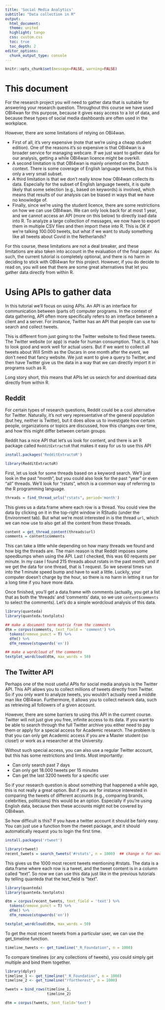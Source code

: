 ```yaml
---
title: 'Social Media Analytics'
subtitle: "Data collection in R"
output:
  html_document:
  theme: united
  highlight: tango
  css: custom.css
  toc: true
  toc_depth: 2
editor_options:
  chunk_output_type: console
---
```


```r
knitr::opts_chunk$set(message=FALSE, warning=FALSE)
```

# This document

For the research project you will need to gather data that is suitable for answering your research question.
Throughout this course we have used OBI4wan for this purpose, because it gives easy access to a lot of data, and because these types of social media dashboards are often used in the workplace.

However, there are some limitations of relying on OBI4wan.

* First of all, it's very expensive (note that we're using a cheap student edition). One of the reasons it's so expensive is that OBI4wan is a broader service for managing webcare.
If we just want to gather data for our analysis, getting a while OBI4wan licence might be overkill. 
* A second limitation is that OBI4wan is mainly oriented on the Dutch context. There is some coverage of English language tweets, but this is only a very small subset.
* A third limitation is that we don't really know how OBI4wan collects its data. Especially for the subset of English language tweets, it is quite likely that some
selection (e.g., based on keywords) is involved, which means that results of our analysis can be biased in ways that we have no knowledge of. 
* Finally, since we're using the student licence, there are some restrictions on how we can use OBI4wan. We can only look back for at most 1 year, 
and we cannot access an API (more on this below) to directly load data into R. To analyze a large collection of messages, we now have to export them in multiple CSV files
and then import these into R. This is OK if we're talking 100.000 tweets, but what if we want to study something like all tweets about Covid in the Netherlands?

For this course, these limitations are not a deal breaker, and these limitations are also taken into account in the evaluation of the final paper. 
As such, the current tutorial is completely optional, and there is no harm in deciding to stick with OBI4wan for this project.
However, if you do decide to read on, you will see that there are some great alternatives that let you gather data directly from within R.


# Using APIs to gather data

In this tutorial we'll focus on using APIs. An API is an interface for communication between (parts of) computer programs. In the context of data gathering, API often more specifically refers to an interface between a client and a server. For instance, Twitter has an API that people can use to search and collect tweets. 

This is different from just going to the Twitter website to find these tweets. The Twitter website (or app) is made for human consumption.
That is, it has to look good and work well for actual users. But if we want to collect all tweets about Will Smith as the Oscars in one month after the event, we don't need that fancy website. 
We just want to give a query to Twitter, and then have Twitter give us the data in a way that we can directly import it in programs such as R. 

Long story short, this means that APIs let us search for and download data directly from within R. 


## Reddit

For certain types of research questions, Reddit could be a cool alternative for Twitter. 
Naturally, it's not very representative of the general population (but hey, neither is Twitter), but it does allow us to investigate how certain people, organizations or topics are discussed, how this changes over time, and how this might differ between certain groups.

Reddit has a nice API that let's us look for content, and there is an R package called `RedditExtractoR` that makes it easy for us to use this API

```r
install.packages('RedditExtractoR')
```

```r
library(RedditExtractoR)
```

First, let us look for some threads based on a keyword search.
We'll just look in the past "month", but you could also look for the past "year" or even "all" threads.
We'll look for "rstats", which is a common way of referring to the R programming language. 

```r
threads = find_thread_urls("rstats", period='month')
```

This gives us a data.frame where each row is a thread. 
You could view the data by clicking on it in the top-right window in RStudio (under the Environment tab).
But what we're most interested in is the thread `url`, which we can now use to also get all the content from these threads.

```r
content = get_thread_content(threads$url)
comments = content$comments
```

This can take a little while depending on how many threads we found and how big the threads are. 
The main reason is that Reddit imposes some speedbumps when using the API.
Last I checked, this was 60 requests per minute.
In my case I found 215 threads about rstats in the past month, and if we get the data for one thread,
that is 1 request. So we several times run into the 1 minute speed bump and have to wait a little.
Luckily, your computer doesn't charge by the hour, so there is no harm in letting it run for a long time
if you have more data.

Once finished, you'll get a data.frame with comments (actually, you get a list that as both the 'threads' and 'comments' data, so we use `content$comments` to select the comments).
Let's do a simple wordcloud analysis of this data.

```r
library(quanteda)
library(quanteda.textplots)

## make a document term matrix from the comments
dtm = corpus(comments, text_field = 'comment') %>%
  tokens(remove_punct = T) %>% 
  dfm() %>%
  dfm_remove(stopwords('en'))

## make a wordcloud of the comments
textplot_wordcloud(dtm, max_words = 50)
```




## The Twitter API

Perhaps one of the most useful APIs for social media analysis is the Twitter API. 
This API allows you to collect millions of tweets directly from Twitter.
So if you only want to analyze tweets, you wouldn't actually need a middle man like OBI4wan.
Furthermore, it allows you to collect network data, such as retrieving all followers of a given account.

However, there are some barriers to using this API in the current course. Twitter will not just give you free, infinite access to its data.
If you want to be able to search through the full Twitter archive you either need to pay them or apply for a special access for Academic research.
The problem is that you can only get Academic access if you are a Master student (so close!) or work as a researcher at the University.

Without such special access, you can also use a regular Twitter account, but this has some restrictions and limits. Most importantly:

* Can only search past 7 days
* Can only get 18.000 tweets per 15 minutes
* Can get the last 3200 tweets for a specific user

So if your research question is about something that happened a while ago, this is not really a great option. But if you are for instance interested in comparing the tweets of different accounts (e.g., comparing brands, celebrities, politicians) this would be an option. Especially if you're using English data, because then these accounts might not be covered by OBI4wan.

So how difficult is this? If you have a twitter account it should be fairly easy. 
You can just use a function from the rtweet package, and it should automatically request you to login the first time.

```r
install.packages('rtweet')
```

```r
library(rtweet)
recent_tweets = search_tweets('#rstats', n = 1000)  ## change n for more
```

This gives us the 1000 most recent tweets mentioning #rstats. The data is a data.frame
where each row is a tweet, and the tweet content is in a column called "text". 
So now we can use this data just like in the previous tutorials by telling quanteda that the text_field is "text".

```r
library(quanteda)
library(quanteda.textplots)

dtm = corpus(recent_tweets, text_field = 'text') %>% 
  tokens(remove_punct = T) %>% 
  dfm() %>%
  dfm_remove(stopwords('en'))

textplot_wordcloud(dtm, max_words = 50)
```

To get the most recent tweets from a particular user, we can use the get_timeline function.

```r
timeline_tweets <- get_timeline("_R_Foundation", n = 1000)
```

To compare timelines (or any collections of tweets), you could simply get multiple and bind them together.

```r
library(dplyr)
timeline_1 <- get_timeline("_R_Foundation", n = 1000)
timeline_2 <- get_timeline("rfortherest", n = 1000)

tweets = bind_rows(timeline_1,
                   timeline_2)

dtm = corpus(tweets, text_field='text')
```

